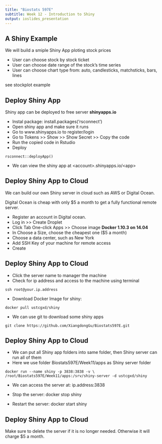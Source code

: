 ```yaml
---
title: "Biostats 597E"
subtitle: Week 12 - Introduction to Shiny
output: ioslides_presentation
---
```


## A Shiny Example

We will build a smiple Shiny App ploting stock prices

- User can choose stock by stock ticket
- User can choose date range of the stock's time series
- User can choose chart type from: auto, candlesticks, matchsticks, bars, lines

see stockplot example

## Deploy Shiny App
Shiny app can be deployed to free server **shinyapps.io**

- Instal package: install.packages('rsconnect')
- Open shiny app and make sure it runs
- Go to www.shinyapps.io to register/login
- Go to Tokens >> Show >> Show Secret >> Copy the code
- Run the copied code in Rstudio
- Deploy
```
rsconnect::deployApp()
```
- We can view the shiny app at \<account\>.shinyapps.io/\<app\>

## Deploy Shiny App to Cloud

We can build our own Shiny server in cloud such as AWS or Digital Ocean. 

Digital Ocean is cheap with only $5 a month to get a fully functional remote server.

- Register an account in Digital ocean.
- Log in >> Create Droplet
- Click Tab One-click Apps >> Choose image **Docker 1.10.3 on 14.04**
- In Choose a Size, choose the cheapest one ($5 a month)
- Choose a data center, such as New York
- Add SSH Key of your machine for remote access
- Create

## Deploy Shiny App to Cloud

- Click the server name to manager the machine
- Check for ip address and access to the machine using terminal
```
ssh root@your.ip.address
```
- Download Docker Image for shiny:
```
docker pull ustcgxd/shiny
```

- We can use git to download some shiny apps
```
git clone https://github.com/XiangdongGu/Biostats597E.git
```

## Deploy Shiny App to Cloud

- We can put all Shiny app folders into same folder, then Shiny server can run all of them
- Here we use folder Biostats597E/Week11/apps as Shiny server folder

```
docker run --name shiny -p 3838:3838 -v \
/root/Biostats597E/Week11/apps:/srv/shiny-server -d ustcgxd/shiny
```

- We can access the server at: ip.address:3838

- Stop the server: docker stop shiny

- Restart the server: docker start shiny

## Deploy Shiny App to Cloud

Make sure to delete the server if it is no longer needed. Otherwise it will charge $5 a month.



